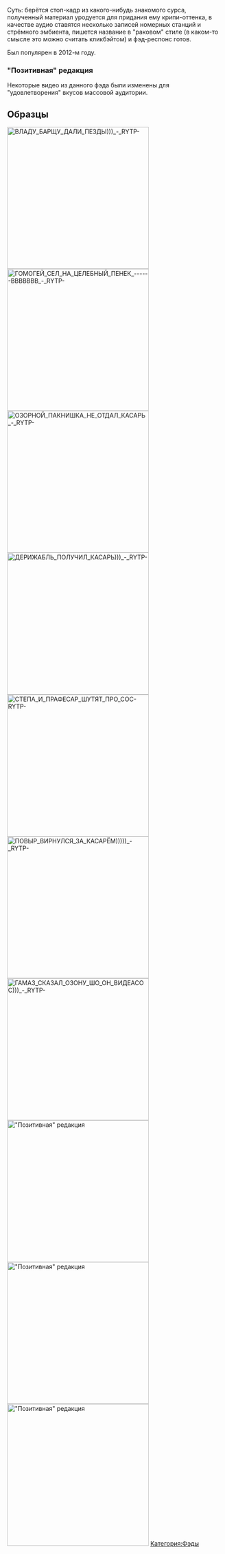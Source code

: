 {{Фэды
|title1=Крипи-фэд
|image1=Hqdefault.jpg
|плейлист=Нет
}}

Суть: берётся стоп-кадр из какого-нибудь знакомого сурса, полученный материал уродуется для придания ему крипи-оттенка, в качестве аудио ставятся несколько записей номерных станций и стрёмного эмбиента, пишется название в "раковом" стиле (в каком-то смысле это можно считать кликбэйтом) и фэд-респонс готов.

Был популярен в 2012-м году.

=== "Позитивная" редакция ===
Некоторые видео из данного фэда были изменены для "удовлетворения" вкусов массовой аудитории.

== Образцы ==
[[File:ВЛАДУ БАРЩУ ДАЛИ ПЕЗДЫ))) - RYTP-|thumb|330x330px|left]]
[[File:ГОМОГЕЙ СЕЛ НА ЦЕЛЕБНЫЙ ПЕНЕК ------ВВВВВВВ - RYTP-|thumb|330x330px]]
[[File:ОЗОРНОЙ ПАКНИШКА НЕ ОТДАЛ КАСАРЬ - RYTP-|thumb|330x330px|left]]
[[File:ДЕРИЖАБЛЬ ПОЛУЧИЛ КАСАРЬ))) - RYTP-|thumb|330x330px]]
[[File:СТЕПА И ПРАФЕСАР ШУТЯТ ПРО СОС-RYTP-|thumb|330x330px|left]]
[[File:ПОВЫР ВИРНУЛСЯ ЗА КАСАРЁМ))))) - RYTP-|thumb|330x330px]]
[[File:ГАМАЗ СКАЗАЛ ОЗОНУ ШО ОН ВИДЕАСОС))) - RYTP-|thumb|330x330px|left]]
[[File:ВЛАДУ БАРЩУ ДАЛИ ПЕЗДЫ))) -REDACTED- - RYTP-|thumb|330x330px|"Позитивная" редакция]]
[[File:СТЕПА И ПРАФЕСАР ШУТЯТ ПРО СОС -REDACTED- - RYTP-|left|thumb|330x330px|"Позитивная" редакция]]
[[File:ПАЦЕКУ НИ НАЖНЫ КАСАРИ!))) -REDACTED- - RYTP-|thumb|330x330px|"Позитивная" редакция]]
<nowiki/>[[Категория:Фэды]]